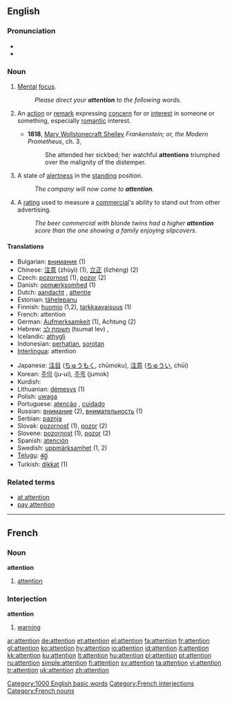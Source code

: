 {{wikipedia}}
==English==

{{rank|single|foot|beauty|618|attention|standing|books|knows}}

===Pronunciation===
*{{IPA|/əˈtɛnʃən/}}
*{{audio|en-us-attention.ogg|Audio (US)}}

===Noun===
{{en-noun}}

# {{uncountable}} [[Mental]] [[focus]].
#: ''Please direct your '''attention''' to the following words.''
# {{context|countable|often plural}} An [[action]] or [[remark]] expressing [[concern]] for or [[interest]] in someone or something, especially [[romantic]] interest. 
#*'''1818''', [[w:Mary Wollstonecraft Shelley|Mary Wollstonecraft Shelley]] ''Frankenstein; or, the Modern Prometheus'', ch. 3,
#*:She attended her sickbed; her watchful '''attentions''' triumphed over the malignity of the distemper.
# {{context|uncountable|military}} A state of [[alertness]] in the [[standing]] position.
#: ''The company will now come to '''attention'''.''
# {{context|uncountable|advertising}} A [[rating]] used to measure a [[commercial]]'s ability to stand out from other advertising.
#: ''The beer commercial with blonde twins had a higher '''attention''' score than the one showing a family enjoying slipcovers.''

====Translations====
{{top}}
*Bulgarian: [[внимание]] {{n}} (1)
*Chinese: [[注意]] (zhùyì) (1), [[立正]] (lìzhèng) (2)
*Czech: [[pozornost]] {{f}} (1), [[pozor]] {{m}} (2)
*Danish: [[opmærksomhed]] {{c}} (1)
*Dutch: [[aandacht]] {{f}}, [[attentie]] {{f}}
*Estonian: [[tähelepanu]]
*Finnish: [[huomio]] (1,2), [[tarkkaavaisuus]] (1)
*French: attention {{f}}
*German: [[Aufmerksamkeit]] {{f}} (1), Achtung  {{f}} (2)
*Hebrew: [[תשומת לב]] (tsumat lev) {{f}}, {{he-translation|קשב|keshev}} {{m}}
*Icelandic: [[athygli]] {{f}}
*Indonesian: [[hati|perhatian]], [[sorot|sorotan]]
*[[Interlingua]]: attention
{{mid}}
*Japanese: [[注目]] ([[ちゅうもく]], chūmoku), [[注意]] ([[ちゅうい]], chūi)
*Korean: [[주의]] (ju-ui), [[주목]] (jumok)
*Kurdish: {{KUchar|[[ئاگاداری]]}}
*Lithuanian: [[dėmesys]] {{m}} (1)
*Polish: [[uwaga]] {{f}}
*Portuguese: [[atenção]] {{f}}, [[cuidado]] {{m}}
*Russian: [[внимание]] {{n}} (2), [[внимательность]] {{f}} (1)
*Serbian: [[paznja]] {{f}}
*Slovak: [[pozornosť]] {{f}} (1), [[pozor]] {{m}} (2)
*Slovene: [[pozornost]] {{f}} (1), [[pozor]] {{m}} (2)
*Spanish: [[atención]] {{f}}
*Swedish: [[uppmärksamhet]] {{c}} (1, 2)
*[[Telugu]]: [[శ్రద్ధ]]
*Turkish: [[dikkat]] {{n}} (1)
{{bottom}}

===Related terms===
*[[at attention]]
*[[pay attention]]

[[Category:1000 English basic words]]

----

==French==

===Noun===
'''attention'''

# [[attention]]

===Interjection===
'''attention'''

# [[warning]]

[[Category:French interjections]]
[[Category:French nouns]]

[[ar:attention]]
[[de:attention]]
[[et:attention]]
[[el:attention]]
[[fa:attention]]
[[fr:attention]]
[[gl:attention]]
[[ko:attention]]
[[hy:attention]]
[[io:attention]]
[[id:attention]]
[[it:attention]]
[[kk:attention]]
[[ku:attention]]
[[lt:attention]]
[[hu:attention]]
[[pl:attention]]
[[pt:attention]]
[[ru:attention]]
[[simple:attention]]
[[fi:attention]]
[[sv:attention]]
[[ta:attention]]
[[vi:attention]]
[[tr:attention]]
[[uk:attention]]
[[zh:attention]]